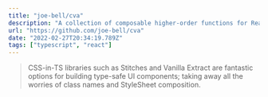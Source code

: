```yaml
---
title: "joe-bell/cva"
description: "A collection of composable higher-order functions for React."
url: "https://github.com/joe-bell/cva"
date: "2022-02-27T20:34:19.789Z"
tags: ["typescript", "react"]
---
```


> CSS-in-TS libraries such as Stitches and Vanilla Extract are fantastic options for building type-safe UI components; taking away all the worries of class names and StyleSheet composition.
